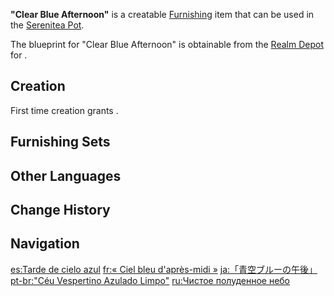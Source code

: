 {{Furnishing Infobox
|id             = 362102
|image          = Item "Clear Blue Afternoon".png
|category       = Small Furnishing
|subcategory    = Seating
|quality        = 3
|adeptal_energy = 60
|load           = 85
|reduced_load   = 64
|interaction    = Seat
|description    = A sky blue chair. It is very comfy to sit on or lean into. It's said that this particular design originates from [[Fontaine]].
|blueprint      = Realm Depot
}}
'''"Clear Blue Afternoon"''' is a creatable [[Furnishing]] item that can be used in the [[Serenitea Pot]].

The blueprint for "Clear Blue Afternoon" is obtainable from the [[Realm Depot]] for {{Item|Realm Currency|24|x=160}}.

==Creation==
First time creation grants {{Item|Trust|24|x=60}}.
{{Recipe
|type = Creation
|time = 14h
|Cuihua Wood = 8
|Blue Dye = 4
|sort = Cuihua Wood;Blue Dye
}}

==Furnishing Sets==
{{Craft Usage|type=Furnishing Set}}

==Other Languages==
{{Other Languages
|en      = "Clear Blue Afternoon"
|zhs     = 「晴空蓝的午后」
|zhs_rm  = "Qíngkōnglán de Wǔhòu"
|zht     = 「晴空藍的午後」
|zht_rm  = "Qíngkōnglán de Wǔhòu"
|zh_tl   = 
|ja      = 「青空ブルーの午後」
|ja_rm   = "Aozora Buruu no Gogo"
|ja_tl   = "Sky Blue Afternoon"
|ko      = 「푸른 하늘의 오후」
|ko_rm   = "Pureun Haneul-ui Ohu"
|ko_tl   = "Clear Sky's Afternoon"
|es      = Tarde de cielo azul
|es_tl   = Afternoon of Blue Sky
|fr      = «&nbsp;Ciel bleu d'après-midi&nbsp;»
|fr_tl   = "Blue Sky in the Afternoon"
|ru      = Чистое полуденное небо
|ru_tl   = Clear Noon Sky
|th      = "เก้าอี้สีฟ้าคราม"
|th_rm   = "Kao-i Si Fa Kram"
|th_tl   = "Turquoise Chair"
|vi      = Chiều Tà Xanh Biếc
|vi_tl   = Blue Afternoon
|de      = „Klarer blauer Nachmittag“
|de_tl   = "Clear Blue Afternoon"
|id      = "Siang Hari yang Cerah"
|id_tl   = "Shiny Afternoon"
|pt      = "Céu Vespertino Azulado Limpo"
|pt_tl   = "Clean Blue Afternoon Sky"
|tr      = Mavi Açık Gökyüzü
|tr_tl   = Clear Blue Sky
|it      = Sedia Cielo azzurro pomeridiano
|it_tl   = Afternoon Sky Blue Chair
}}

==Change History==
{{Change History|1.5}}

==Navigation==
{{Furnishing Navbox|interior}}

[[es:Tarde de cielo azul]]
[[fr:« Ciel bleu d'après-midi »]]
[[ja:「青空ブルーの午後」]]
[[pt-br:"Céu Vespertino Azulado Limpo"]]
[[ru:Чистое полуденное небо]]
